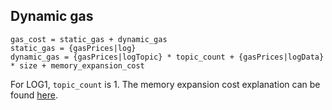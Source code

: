 ## Dynamic gas

    gas_cost = static_gas + dynamic_gas
    static_gas = {gasPrices|log}
    dynamic_gas = {gasPrices|logTopic} * topic_count + {gasPrices|logData} * size + memory_expansion_cost

For LOG1, `topic_count` is 1.
The memory expansion cost explanation can be found [here](/about).
